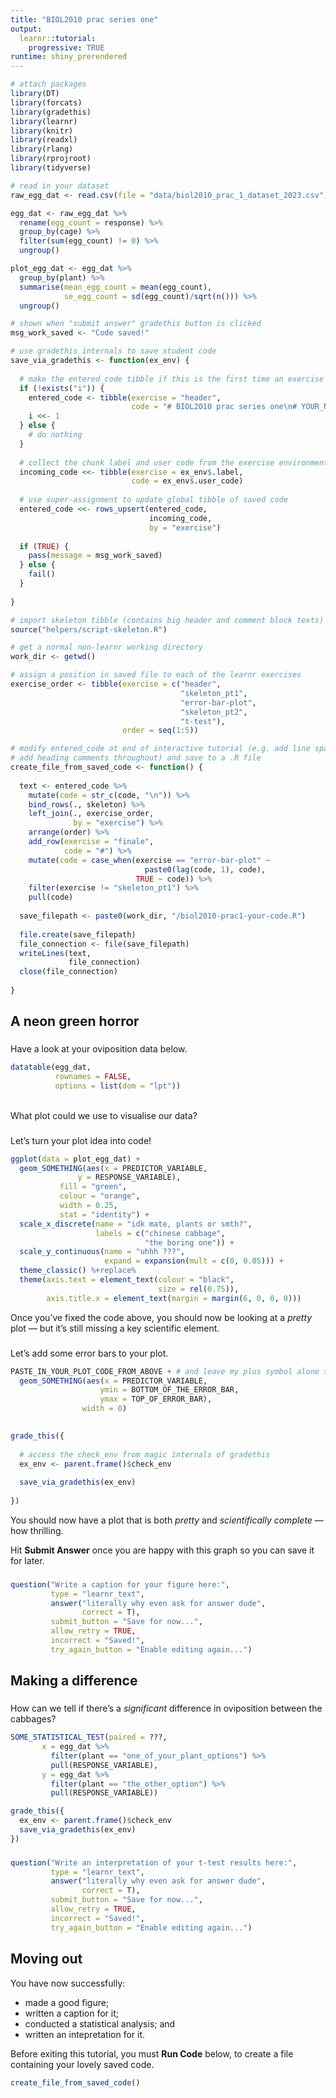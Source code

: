 ```yaml
---
title: "BIOL2010 prac series one"
output: 
  learnr::tutorial:
    progressive: TRUE
runtime: shiny_prerendered
---
```


```r

# attach packages
library(DT)
library(forcats)
library(gradethis)
library(learnr)
library(knitr)
library(readxl) 
library(rlang)
library(rprojroot)
library(tidyverse)

# read in your dataset
raw_egg_dat <- read.csv(file = "data/biol2010_prac_1_dataset_2023.csv")

egg_dat <- raw_egg_dat %>% 
  rename(egg_count = response) %>% 
  group_by(cage) %>% 
  filter(sum(egg_count) != 0) %>% 
  ungroup()

plot_egg_dat <- egg_dat %>% 
  group_by(plant) %>% 
  summarise(mean_egg_count = mean(egg_count),
            se_egg_count = sd(egg_count)/sqrt(n())) %>% 
  ungroup()

# shown when "submit answer" gradethis button is clicked
msg_work_saved <- "Code saved!"

# use gradethis internals to save student code 
save_via_gradethis <- function(ex_env) {
  
  # make the entered_code tibble if this is the first time an exercise has been "graded"
  if (!exists("i")) {
    entered_code <- tibble(exercise = "header",
                           code = "# BIOL2010 prac series one\n# YOUR_NAME -- TODAY'S DATE")
    i <<- 1
  } else {
    # do nothing
  }
  
  # collect the chunk label and user code from the exercise environment
  incoming_code <<- tibble(exercise = ex_env$.label,
                           code = ex_env$.user_code)
  
  # use super-assignment to update global tibble of saved code
  entered_code <<- rows_upsert(entered_code,
                               incoming_code,
                               by = "exercise")
  
  if (TRUE) {
    pass(message = msg_work_saved)
  } else {
    fail()
  }
  
}

# import skeleton tibble (contains big header and comment block texts)
source("helpers/script-skeleton.R")

# get a normal non-learnr working directory
work_dir <- getwd()

# assign a position in saved file to each of the learnr exercises
exercise_order <- tibble(exercise = c("header",
                                      "skeleton_pt1",
                                      "error-bar-plot",
                                      "skeleton_pt2",
                                      "t-test"),
                         order = seq(1:5))

# modify entered_code at end of interactive tutorial (e.g. add line spacing; 
# add heading comments throughout) and save to a .R file
create_file_from_saved_code <- function() {
  
  text <- entered_code %>% 
    mutate(code = str_c(code, "\n")) %>% 
    bind_rows(., skeleton) %>% 
    left_join(., exercise_order,
              by = "exercise") %>%
    arrange(order) %>% 
    add_row(exercise = "finale",
            code = "#") %>% 
    mutate(code = case_when(exercise == "error-bar-plot" ~ 
                              paste0(lag(code, 1), code),
                            TRUE ~ code)) %>%
    filter(exercise != "skeleton_pt1") %>%
    pull(code)
  
  save_filepath <- paste0(work_dir, "/biol2010-prac1-your-code.R")
  
  file.create(save_filepath)
  file_connection <- file(save_filepath)
  writeLines(text,
             file_connection)
  close(file_connection)
  
}


```

## A neon green horror
###
Have a look at your oviposition data below.

```r

datatable(egg_dat,
          rownames = FALSE,
          options = list(dom = "lpt"))

```
<br>
What plot could we use to visualise our data?

###
Let's turn your plot idea into code! 

```r

ggplot(data = plot_egg_dat) +
  geom_SOMETHING(aes(x = PREDICTOR_VARIABLE,
               y = RESPONSE_VARIABLE),
           fill = "green",
           colour = "orange",
           width = 0.25,
           stat = "identity") +
  scale_x_discrete(name = "idk mate, plants or smth?",
                   labels = c("chinese cabbage",
                              "the boring one")) +
  scale_y_continuous(name = "uhhh ???",
                     expand = expansion(mult = c(0, 0.05))) +
  theme_classic() %+replace%
  theme(axis.text = element_text(colour = "black",
                                 size = rel(0.75)),
        axis.title.x = element_text(margin = margin(6, 0, 0, 0)))

```

Once you've fixed the code above, you should now be looking at a _pretty_ plot --- but it's still missing a key scientific element.

###
Let's add some error bars to your plot.

```r

PASTE_IN_YOUR_PLOT_CODE_FROM_ABOVE + # and leave my plus symbol alone >:(
  geom_SOMETHING(aes(x = PREDICTOR_VARIABLE,
                    ymin = BOTTOM_OF_THE_ERROR_BAR,
                    ymax = TOP_OF_ERROR_BAR),
                width = 0)
  
```

``` r

grade_this({
  
  # access the check_env from magic internals of gradethis 
  ex_env <- parent.frame()$check_env
  
  save_via_gradethis(ex_env)
  
})

```

You should now have a plot that is both _pretty_ and _scientifically complete_ --- how thrilling. 

Hit **Submit Answer** once you are happy with this graph so you can save it for later. 

###
```r

question("Write a caption for your figure here:",
         type = "learnr_text",
         answer("literally why even ask for answer dude",
                correct = T),
         submit_button = "Save for now...",
         allow_retry = TRUE,
         incorrect = "Saved!",
         try_again_button = "Enable editing again...")

```

## Making a difference
###
How can we tell if there's a _significant_ difference in oviposition between the cabbages? 

```r

SOME_STATISTICAL_TEST(paired = ???,
       x = egg_dat %>% 
         filter(plant == "one_of_your_plant_options") %>% 
         pull(RESPONSE_VARIABLE),
       y = egg_dat %>% 
         filter(plant == "the_other_option") %>% 
         pull(RESPONSE_VARIABLE))

```

```r

grade_this({
  ex_env <- parent.frame()$check_env
  save_via_gradethis(ex_env)
})

```

###
```r

question("Write an interpretation of your t-test results here:",
         type = "learnr_text",
         answer("literally why even ask for answer dude",
                correct = T),
         submit_button = "Save for now...",
         allow_retry = TRUE,
         incorrect = "Saved!",
         try_again_button = "Enable editing again...")

```

## Moving out

You have now successfully:

* made a good figure; 
* written a caption for it;
* conducted a statistical analysis; and
* written an intepretation for it.

Before exiting this tutorial, you must **Run Code** below, to create a file containing your lovely saved code. 

```r

create_file_from_saved_code()

```